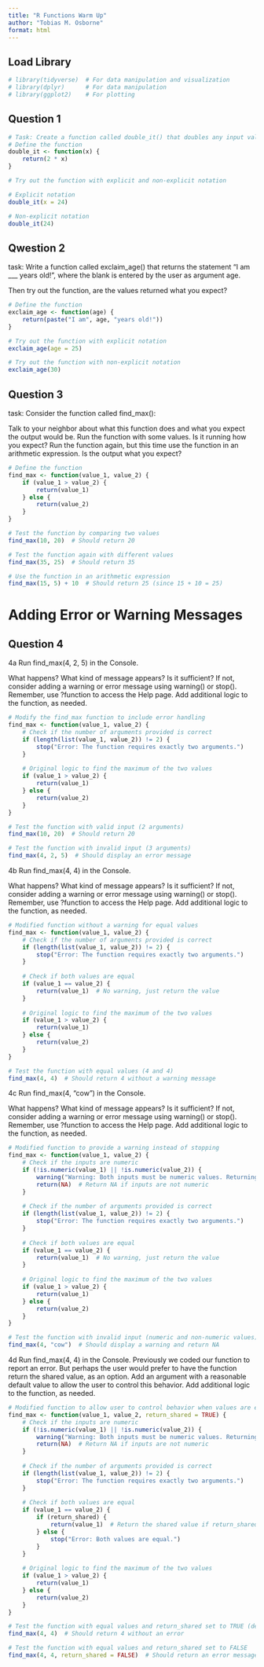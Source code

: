 ```yaml
---
title: "R Functions Warm Up"
author: "Tobias M. Osborne"
format: html
---
```

## Load Library
```r
# library(tidyverse)  # For data manipulation and visualization
# library(dplyr)      # For data manipulation
# library(ggplot2)    # For plotting
```

## Question 1

```r
# Task: Create a function called double_it() that doubles any input value.
# Define the function
double_it <- function(x) {
    return(2 * x)
}

# Try out the function with explicit and non-explicit notation

# Explicit notation
double_it(x = 24)

# Non-explicit notation
double_it(24)

```

## Qwestion 2
task: Write a function called exclaim_age() that returns the statement “I am ___ years old!”, where the blank is entered by the user as argument age.

Then try out the function, are the values returned what you expect?
```r
# Define the function
exclaim_age <- function(age) {
    return(paste("I am", age, "years old!"))
}

# Try out the function with explicit notation
exclaim_age(age = 25)

# Try out the function with non-explicit notation
exclaim_age(30)

```

## Question 3
task: Consider the function called find_max():

Talk to your neighbor about what this function does and what you expect the output would be.
Run the function with some values. Is it running how you expect?
Run the function again, but this time use the function in an arithmetic expression. Is the output what you expect?
```r
# Define the function
find_max <- function(value_1, value_2) {
    if (value_1 > value_2) {
        return(value_1)
    } else {
        return(value_2)
    }
}

# Test the function by comparing two values
find_max(10, 20)  # Should return 20

# Test the function again with different values
find_max(35, 25)  # Should return 35

# Use the function in an arithmetic expression
find_max(15, 5) + 10  # Should return 25 (since 15 + 10 = 25)

```

#  Adding Error or Warning Messages

## Question 4
4a
Run find_max(4, 2, 5) in the Console.

What happens? What kind of message appears? Is it sufficient? If not, consider adding a warning or error message using warning() or stop(). Remember, use ?function to access the Help page. Add additional logic to the function, as needed.

```r
# Modify the find_max function to include error handling
find_max <- function(value_1, value_2) {
    # Check if the number of arguments provided is correct
    if (length(list(value_1, value_2)) != 2) {
        stop("Error: The function requires exactly two arguments.")
    }
    
    # Original logic to find the maximum of the two values
    if (value_1 > value_2) {
        return(value_1)
    } else {
        return(value_2)
    }
}

# Test the function with valid input (2 arguments)
find_max(10, 20)  # Should return 20

# Test the function with invalid input (3 arguments)
find_max(4, 2, 5)  # Should display an error message

```
4b
Run find_max(4, 4) in the Console.

What happens? What kind of message appears? Is it sufficient? If not, consider adding a warning or error message using warning() or stop(). Remember, use ?function to access the Help page. Add additional logic to the function, as needed.
```r
# Modified function without a warning for equal values
find_max <- function(value_1, value_2) {
    # Check if the number of arguments provided is correct
    if (length(list(value_1, value_2)) != 2) {
        stop("Error: The function requires exactly two arguments.")
    }
    
    # Check if both values are equal
    if (value_1 == value_2) {
        return(value_1)  # No warning, just return the value
    }
    
    # Original logic to find the maximum of the two values
    if (value_1 > value_2) {
        return(value_1)
    } else {
        return(value_2)
    }
}

# Test the function with equal values (4 and 4)
find_max(4, 4)  # Should return 4 without a warning message

```

4c
Run find_max(4, "cow") in the Console.

What happens? What kind of message appears? Is it sufficient? If not, consider adding a warning or error message using warning() or stop(). Remember, use ?function to access the Help page. Add additional logic to the function, as needed.
```r
# Modified function to provide a warning instead of stopping
find_max <- function(value_1, value_2) {
    # Check if the inputs are numeric
    if (!is.numeric(value_1) || !is.numeric(value_2)) {
        warning("Warning: Both inputs must be numeric values. Returning NA.")
        return(NA)  # Return NA if inputs are not numeric
    }
    
    # Check if the number of arguments provided is correct
    if (length(list(value_1, value_2)) != 2) {
        stop("Error: The function requires exactly two arguments.")
    }
    
    # Check if both values are equal
    if (value_1 == value_2) {
        return(value_1)  # No warning, just return the value
    }
    
    # Original logic to find the maximum of the two values
    if (value_1 > value_2) {
        return(value_1)
    } else {
        return(value_2)
    }
}

# Test the function with invalid input (numeric and non-numeric values)
find_max(4, "cow")  # Should display a warning and return NA

```

4d
Run find_max(4, 4) in the Console. Previously we coded our function to report an error. But perhaps the user would prefer to have the function return the shared value, as an option. Add an argument with a reasonable default value to allow the user to control this behavior. Add additional logic to the function, as needed.
```r
# Modified function to allow user to control behavior when values are equal
find_max <- function(value_1, value_2, return_shared = TRUE) {
    # Check if the inputs are numeric
    if (!is.numeric(value_1) || !is.numeric(value_2)) {
        warning("Warning: Both inputs must be numeric values. Returning NA.")
        return(NA)  # Return NA if inputs are not numeric
    }
    
    # Check if the number of arguments provided is correct
    if (length(list(value_1, value_2)) != 2) {
        stop("Error: The function requires exactly two arguments.")
    }
    
    # Check if both values are equal
    if (value_1 == value_2) {
        if (return_shared) {
            return(value_1)  # Return the shared value if return_shared is TRUE
        } else {
            stop("Error: Both values are equal.")
        }
    }
    
    # Original logic to find the maximum of the two values
    if (value_1 > value_2) {
        return(value_1)
    } else {
        return(value_2)
    }
}

# Test the function with equal values and return_shared set to TRUE (default)
find_max(4, 4)  # Should return 4 without an error

# Test the function with equal values and return_shared set to FALSE
find_max(4, 4, return_shared = FALSE)  # Should return an error message

```


